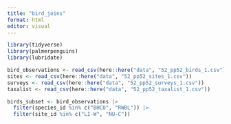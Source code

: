 ```yaml
---
title: "bird_joins"
format: html
editor: visual
---
```


```r
library(tidyverse)
library(palmerpenguins)
library(lubridate)

bird_observations <- read_csv(here::here("data", "52_pp52_birds_1.csv"))
sites <- read_csv(here::here("data", "52_pp52_sites_1.csv"))
surveys <- read_csv(here::here("data", "52_pp52_surveys_1.csv"))
taxalist <- read_csv(here::here("data", "52_pp52_taxalist_1.csv"))

birds_subset <- bird_observations |>
  filter(species_id %in% c("BHCO", "RWBL")) |>
  filter(site_id %in% c("LI-W", "NU-C"))

```

